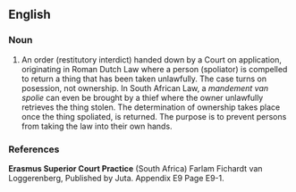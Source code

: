 {{rfv}}
==English==

===Noun===
{{en-noun}}

# An order (restitutory interdict) handed down by a Court on application, originating in Roman Dutch Law where a person (spoliator) is compelled to return a thing that has been taken unlawfully. The case turns on posession, not ownership. In South African Law, a ''mandement van spolie'' can even be brought by a thief where the owner unlawfully retrieves the thing stolen. The determination of ownership takes place once the thing spoliated, is returned. The purpose is to prevent persons from taking the law into their own hands.

===References===
'''Erasmus Superior Court Practice''' (South Africa) Farlam Fichardt van Loggerenberg, Published by Juta. Appendix E9 Page E9-1.